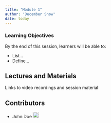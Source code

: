 ```yaml
---
title: "Module 1"
author: "December Snow"
date: today
---
```


::: {.callout-tip}
### Learning Objectives

By the end of this session, learners will be able to:

- List...
- Define...
:::

## Lectures and Materials

Links to video recordings and session material


## Contributors

- John Doe <a href="https://orcid.org/0009-XXXX" rel="orcid"><img src="img/ORCID_Logomark.png" alt="" width="20" height="20"/></a>